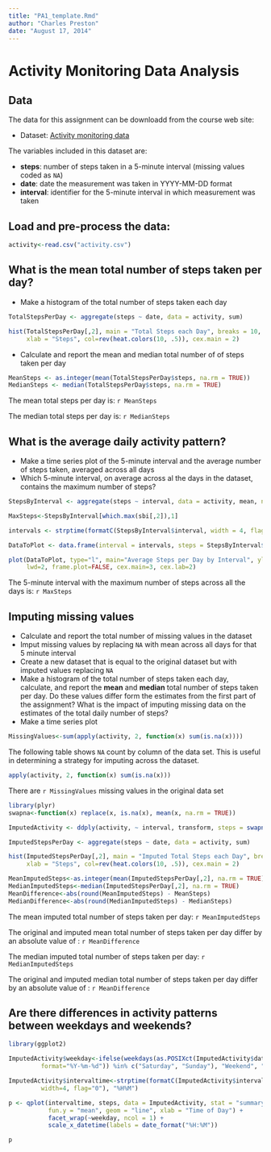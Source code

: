 ```yaml
---
title: "PA1_template.Rmd"
author: "Charles Preston"
date: "August 17, 2014"
---
```


Activity Monitoring Data Analysis
=================================



## Data

The data for this assignment can be downloadd from the course web site:

* Dataset: [Activity monitoring data](https://d396qusza40orc.cloudfront.net/repdata%2Fdata%2Factivity.zip)

The variables included in this dataset are:

* **steps**: number of steps taken in a 5-minute interval (missing values coded as `NA`)
* **date**: date the measurement was taken in YYYY-MM-DD format
* **interval**: identifier for the 5-minute interval in which measurement was taken


## Load and pre-process the data:
```r
activity<-read.csv("activity.csv")
```

## What is the mean total number of steps taken per day?
* Make a histogram of the total number of steps taken each day
```r
TotalStepsPerDay <- aggregate(steps ~ date, data = activity, sum)

hist(TotalStepsPerDay[,2], main = "Total Steps each Day", breaks = 10, 
     xlab = "Steps", col=rev(heat.colors(10, .5)), cex.main = 2)
```

* Calculate and report the mean and median total number of of steps taken per day
```r
MeanSteps <- as.integer(mean(TotalStepsPerDay$steps, na.rm = TRUE))
MedianSteps <- median(TotalStepsPerDay$steps, na.rm = TRUE)
```
The mean total steps per day is: `r MeanSteps`

The median total steps per day is: `r MedianSteps`

## What is the average daily activity pattern?
* Make a time series plot of the 5-minute interval and the average number of steps taken, averaged across all days
* Which 5-minute interval, on average across al the days in the dataset, contains the maximum number of steps?

```r
StepsByInterval <- aggregate(steps ~ interval, data = activity, mean, na.rm = TRUE)

MaxSteps<-StepsByInterval[which.max(sbi[,2]),1]

intervals <- strptime(formatC(StepsByInterval$interval, width = 4, flag = "0"), "%H%M")

DataToPlot <- data.frame(interval = intervals, steps = StepsByInterval$steps)

plot(DataToPlot, type="l", main="Average Steps per Day by Interval", ylab="Steps", xlab="Interval", 
     lwd=2, frame.plot=FALSE, cex.main=3, cex.lab=2)

```
The 5-minute interval with the maximum number of steps across all the days is: `r MaxSteps`


## Imputing missing values
* Calculate and report the total number of missing values in the dataset
* Imput missing values by replacing `NA` with mean across all days for that 5 minute interval
* Create a new dataset that is equal to the original dataset but with imputed values replacing `NA`
* Make a histogram of the total number of steps taken each day, calculate, and report the **mean** and **median** total number of steps taken per day. Do these values differ form the estimates from the first part of the assignment? What is the impact of imputing missing data on the estimates of the total daily number of steps?
* Make a time series plot

```r
MissingValues<-sum(apply(activity, 2, function(x) sum(is.na(x))))
```
The following table shows `NA` count by column of the data set. This is useful in determining a strategy for imputing across the dataset.
```r
apply(activity, 2, function(x) sum(is.na(x)))
```
There are `r MissingValues` missing values in the original data set

```r
library(plyr)
swapna<-function(x) replace(x, is.na(x), mean(x, na.rm = TRUE))

ImputedActivity <- ddply(activity, ~ interval, transform, steps = swapna(steps))

ImputedStepsPerDay <- aggregate(steps ~ date, data = activity, sum)

hist(ImputedStepsPerDay[,2], main = "Imputed Total Steps each Day", breaks = 10, 
     xlab = "Steps", col=rev(heat.colors(10, .5)), cex.main = 2)

```

```r
MeanImputedSteps<-as.integer(mean(ImputedStepsPerDay[,2], na.rm = TRUE))
MedianImputedSteps<-median(ImputedStepsPerDay[,2], na.rm = TRUE)
MeanDifference<-abs(round(MeanImputedSteps) - MeanSteps)
MedianDifference<-abs(round(MedianImputedSteps) - MedianSteps)
```

The mean imputed total number of steps taken per day: `r MeanImputedSteps`

The original and imputed mean total number of steps taken per day differ by
an absolute value of : `r MeanDifference`

The median imputed total number of steps taken per day: `r MedianImputedSteps`

The original and imputed median total number of steps taken per day differ by
an absolute value of : `r MeanDifference`

## Are there differences in activity patterns between weekdays and weekends?


```r
library(ggplot2)

ImputedActivity$weekday<-ifelse(weekdays(as.POSIXct(ImputedActivity$date, 
         format="%Y-%m-%d")) %in% c("Saturday", "Sunday"), "Weekend", "Weekday")

ImputedActivity$intervaltime<-strptime(formatC(ImputedActivity$interval, 
         width=4, flag="0"), "%H%M")

p <- qplot(intervaltime, steps, data = ImputedActivity, stat = "summary",
           fun.y = "mean", geom = "line", xlab = "Time of Day") +
           facet_wrap(~weekday, ncol = 1) + 
           scale_x_datetime(labels = date_format("%H:%M")) 

p
```

